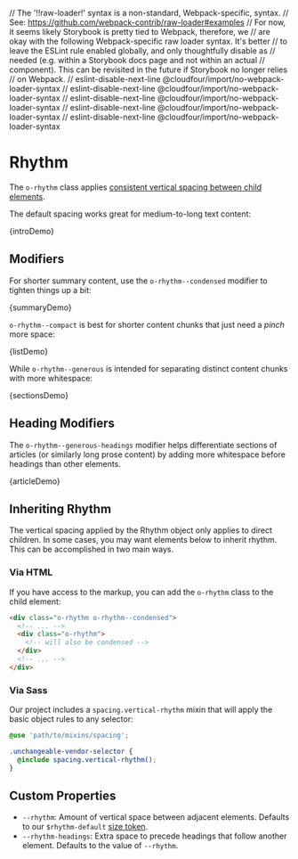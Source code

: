 // The '!!raw-loader!' syntax is a non-standard, Webpack-specific, syntax.
// See: https://github.com/webpack-contrib/raw-loader#examples
// For now, it seems likely Storybook is pretty tied to Webpack, therefore, we
// are okay with the following Webpack-specific raw loader syntax. It's better
// to leave the ESLint rule enabled globally, and only thoughtfully disable as
// needed (e.g. within a Storybook docs page and not within an actual
// component). This can be revisited in the future if Storybook no longer relies
// on Webpack.
// eslint-disable-next-line @cloudfour/import/no-webpack-loader-syntax
// eslint-disable-next-line @cloudfour/import/no-webpack-loader-syntax
// eslint-disable-next-line @cloudfour/import/no-webpack-loader-syntax
// eslint-disable-next-line @cloudfour/import/no-webpack-loader-syntax
// eslint-disable-next-line @cloudfour/import/no-webpack-loader-syntax

<Meta title="Objects/Rhythm" />

# Rhythm

The `o-rhythm` class applies [consistent vertical spacing between child elements](https://alistapart.com/article/axiomatic-css-and-lobotomized-owls/).

The default spacing works great for medium-to-long text content:

<Canvas>
  <Story
    name="Default"
    parameters={{ docs: { source: { code: introDemoSource } } }}
  >
    {introDemo}
  </Story>
</Canvas>

## Modifiers

For shorter summary content, use the `o-rhythm--condensed` modifier to tighten things up a bit:

<Canvas>
  <Story
    name="Condensed"
    parameters={{ docs: { source: { code: summaryDemoSource } } }}
  >
    {summaryDemo}
  </Story>
</Canvas>

`o-rhythm--compact` is best for shorter content chunks that just need a _pinch_ more space:

<Canvas>
  <Story
    name="Compact"
    parameters={{ docs: { source: { code: listDemoSource } } }}
  >
    {listDemo}
  </Story>
</Canvas>

While `o-rhythm--generous` is intended for separating distinct content chunks with more whitespace:

<Canvas>
  <Story
    name="Generous"
    parameters={{ docs: { source: { code: sectionsDemoSource } } }}
  >
    {sectionsDemo}
  </Story>
</Canvas>

## Heading Modifiers

The `o-rhythm--generous-headings` modifier helps differentiate sections of articles (or similarly long prose content) by adding more whitespace before headings than other elements.

<!--
This example isn't inlined so any media queries affecting the container will
behave as expected.
-->

<Canvas>
  <Story
    name="Generous Headings"
    inline={false}
    parameters={{ docs: { source: { code: articleDemoSource } } }}
  >
    {articleDemo}
  </Story>
</Canvas>

## Inheriting Rhythm

The vertical spacing applied by the Rhythm object only applies to direct children. In some cases, you may want elements below to inherit rhythm. This can be accomplished in two main ways.

### Via HTML

If you have access to the markup, you can add the `o-rhythm` class to the child element:

```html
<div class="o-rhythm o-rhythm--condensed">
  <!-- ... -->
  <div class="o-rhythm">
    <!-- will also be condensed -->
  </div>
  <!-- ... -->
</div>
```

### Via Sass

Our project includes a `spacing.vertical-rhythm` mixin that will apply the basic object rules to any selector:

```scss
@use 'path/to/mixins/spacing';

.unchangeable-vendor-selector {
  @include spacing.vertical-rhythm();
}
```

## Custom Properties

- `--rhythm`: Amount of vertical space between adjacent elements. Defaults to our `$rhythm-default` [size token](/docs/design-tokens-size--page#rhythm).
- `--rhythm-headings`: Extra space to precede headings that follow another element. Defaults to the value of `--rhythm`.
